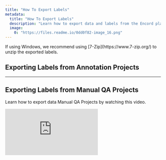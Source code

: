 ```yaml
---
title: "How To Export Labels"
metadata: 
  title: "How To Export Labels"
  description: "Learn how to export data and labels from the Encord platform."
  image: 
    0: "https://files.readme.io/0dd0f82-image_16.png"
---
```


<Warning>
If using Windows, we recommend using [7-Zip](https://www.7-zip.org/) to unzip the exported labels.
</Warning>

## Exporting Labels from Annotation Projects



<ExportLabels />

---

## Exporting Labels from Manual QA Projects

Learn how to export data Manual QA Projects by watching this video.

<div
  style={{
    height: '0',
    paddingBottom: '55.27123848515865%',
    position: 'relative'
  }}
>
  <iframe
    allowFullScreen
    frameBorder="0"
    mozallowfullscreen=""
    src="https://www.loom.com/embed/59ce6a1e5ad84e47bdafa99f7a024a9c?sid=b158d22c-7f58-44c0-8cd5-d29351740d15"
    style={{
      height: '100%',
      left: '0',
      position: 'absolute',
      top: '0',
      width: '100%'
    }}
    webkitallowfullscreen=""
  />
</div>

The _Export_ tab is where you export the labels and classifications created in a Project. 

<div class="flex justify-center">
  <img src="https://storage.googleapis.com/docs-media.encord.com/static/img/workflows/workflows-export-screen.png" width="800" />
</div>

**A.** Select the files you want to export labels for by clicking the checkboxes next to the files to be included in your export. Click the **Export** to export the selected data.

**B.** Select the format for your exported data; COCO or JSON.

**C.** Toggle this switch if you want to include signed URLs in your export.

**D.** Select the label status of the annotations you want to be included in the export.

**E.** Select the objects you want to include in the export.

**F.** Select which classifications to include in the export. 

<Note>Download files are tagged with a unique id for the Project they are exported from and the time at which the export is made.</Note>

After the **Export** button is pressed, progress can be monitored using the notification bell icon in the top-right of the page.

Once the process completes a notification appears in the top-right corner of your screen telling you the export is complete. Click **Click to download** to download your labels.

<div class="flex justify-center">
    <img src="https://storage.googleapis.com/docs-media.encord.com/static/img/export-notification-1.png" width="350"/>
</div>

<Tip>You can also download your labels in the notification menu (accessed using the bell icon in the top left corner of the platform) and clicking the export icon next to the export you want to download.</Tip>
